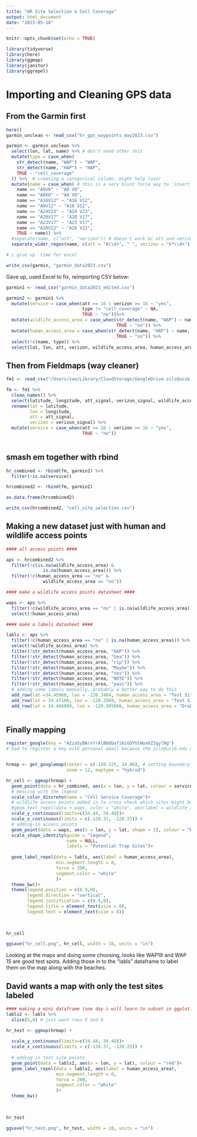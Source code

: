 ---
title: "HR Site Selection & Cell Coverage"
output: html_document
date: "2023-05-18"
---

```{r setup, include=FALSE}
knitr::opts_chunk$set(echo = TRUE)

library(tidyverse)
library(here)
library(ggmap)
library(janitor)
library(ggrepel)
```

# Importing and Cleaning GPS data
## From the Garmin first
```{r cleaning garmin data}
here()
garmin_unclean <- read_csv("hr_gps_waypoints_may2023.csv") 

garmin <- garmin_unclean %>% 
  select(lon, lat, name) %>% # don't need other shit
  mutate(type = case_when(
    str_detect(name, "WAP") ~ "WAP",
    str_detect(name, "HAP") ~ "HAP",
    TRUE ~ "cell_coverage"
  )) %>%  # creating a categorical column, might help later
  mutate(name = case_when( # this is a very blunt force way to 'insert' a space between these spots where I forgot to add spaces
    name == "A0V0" ~ "A0 V0",
    name == "A0VO" ~ "A0 V0",
    name == "A16V12" ~ "A16 V12",
    name == "A0V12" ~ "A10 V12",
    name == "A24V23" ~ "A24 V23",
    name == "A20V17" ~ "A20 V17",
    name == "A23V17" ~ "A23 V17",
    name == "A26V22" ~ "A26 V22",
    TRUE ~ name)) %>% 
  #separate(name, c("att", "verizon")) # doesn't work bc att and verizon aren't always in the same order
  separate_wider_regex(name, c(att = "A\\d+", " ", verizon = "V*\\d+"), too_few = "debug")

# i give up. time for excel

write_csv(garmin, "garmin_data2023.csv")

```

Gave up, used Excel to fix, reimporting CSV below:

```{r with manually edited garmin data csv}

garmin1 <- read_csv("garmin_data2023_edited.csv")

garmin2 <- garmin1 %>% 
  mutate(service = case_when(att >= 16 | verizon >= 16 ~ "yes",
                             type != "cell_coverage" ~ NA,
                             TRUE ~ "no"))%>% 
  mutate(wildlife_access_area = case_when(str_detect(name, "WAP") ~ name,
                                          TRUE ~ "no")) %>% 
  mutate(human_access_area = case_when(str_detect(name, "HAP") ~ name, 
                                          TRUE ~ "no")) %>% 
  select(!c(name, type)) %>% 
  select(lat, lon, att, verizon, wildlife_access_area, human_access_area, service) # just to reorder


```


## Then from Fieldmaps (way cleaner)

```{r fieldmaps data}

fm1 <- read_csv("/Users/zoe/Library/CloudStorage/GoogleDrive-zilz@ucsb.edu/My Drive/SCHOOL/PHD_AT_UCSB/GitHub/Project_Ecotone/HR_Site_Selection/HollisterRanch_cell_coverage_0.csv")

fm <- fm1 %>%
  clean_names() %>% 
  select(latitude, longitude, att_signal, verizon_signal, wildlife_access_area, human_access_area) %>% 
  rename(lat = latitude, 
         lon = longitude,
         att = att_signal,
         verizon = verizon_signal) %>% 
  mutate(service = case_when(att >= 16 | verizon >= 16 ~ "yes",
                             TRUE ~ "no")) 
  
```

## smash em together with rbind

```{r rbind}

hr_combined <- rbind(fm, garmin2) %>% 
  filter(!is.na(service))

hrcombined2 <- rbind(fm, garmin2)

as.data.frame(hrcombined2)

write_csv(hrcombined2, "cell_site_selection.csv")

```

## Making a new dataset just with human and wildlife access points

```{r access point dataset}

#### all access points ####

aps <- hrcombined2 %>% 
  filter(!c(is.na(wildlife_access_area) & 
              is.na(human_access_area))) %>% 
  filter(!c(human_access_area == "no" &
              wildlife_access_area == "no"))

#### make a wildlife access points datasheet ####

waps <- aps %>% 
  filter(!c(wildlife_access_area == "no" | is.na(wildlife_access_area))) %>% 
  select(!human_access_area)

#### make a labels datasheet ####

labls <- aps %>% 
  filter(!c(human_access_area == "no" | is.na(human_access_area))) %>% 
  select(!wildlife_access_area) %>% 
  filter(!str_detect(human_access_area, "HAP")) %>% 
  filter(!str_detect(human_access_area, "Sea")) %>% 
  filter(!str_detect(human_access_area, "rip")) %>%
  filter(!str_detect(human_access_area, "Maybe")) %>% 
  filter(!str_detect(human_access_area, "Yes")) %>% 
  filter(!str_detect(human_access_area, "NOTE")) %>% 
  filter(!str_detect(human_access_area, "pass")) %>%
  # adding some labels manually, probably a better way to do this
  add_row(lat =34.45960, lon = -120.3404, human_access_area = "Test Site 1", service = "yes") %>% 
  add_row(lat = 34.47100, lon = -120.2949, human_access_area = "Test Site 2", service = "yes") %>% 
  add_row(lat = 34.466889, lon = -120.305866, human_access_area = "Drake's Beach", service = "yes") 
  

```


## Finally mapping

```{r map!}
register_google(key = "AIzaSyBArxYrAlB60bafi6iGDYGtWox6ZIgylNg")
# had to register a key with personal email because the zilz@ucsb.edu one is all on the fritz about billing nonsense SO


hrmap <- get_googlemap(center = c(-120.325, 34.46), # setting boundary later
                       zoom = 12, maptype = "hybrid")

hr_cell <- ggmap(hrmap) +
  geom_point(data = hr_combined, aes(x = lon, y = lat, colour = service))+
  # messing with the legend
  scale_color_discrete(name = "Cell Service Coverage")+
  # wildlife access points added in to cross check which sites might be good
  #geom_text_repel(data = waps, color = "white", aes(label = wildlife_access_area))+
  scale_y_continuous(limits=c(34.44, 34.48))+
  scale_x_continuous(limits = c(-120.37, -120.25)) +
  # adding in access points
  geom_point(data = waps, aes(x = lon, y = lat, shape = 2), colour = "black") + 
  scale_shape_identity(guide = "legend",
                       name = NULL,
                       labels = "Potential Trap Sites")+
                       
  geom_label_repel(data = labls, aes(label = human_access_area), 
                   min.segment.length = 0,
                   force = 200,
                   segment.color = "white"
                   )+
  theme_bw()+
  theme(legend.position = c(0.9,0), 
        legend.direction = "vertical",
        legend.justification = c(0.9,0),
        legend.title = element_text(size = 8),
        legend.text = element_text(size = 8))
  
  

hr_cell

ggsave("hr_cell.png", hr_cell, width = 10, units = "in")

```
Looking at the maps and doing some choosing, looks like WAP19 and WAP 15 are good test spots. Adding those in to the "labls" dataframe to label them on the map along with the beaches.

## David wants a map with only the test sites labeled

```{r map with test sites only}

#### making a mini dataframe (one day i will learn to subset in ggplot) ####
labls2 <- labls %>% 
  slice(5,6) # just want rows 5 and 6

hr_test <- ggmap(hrmap) +
  
  scale_y_continuous(limits=c(34.44, 34.48))+
  scale_x_continuous(limits = c(-120.37, -120.25)) +
  
  # adding in test site points
  geom_point(data = labls2, aes(x = lon, y = lat), colour = "red")+
  geom_label_repel(data = labls2, aes(label = human_access_area), 
                   min.segment.length = 0,
                   force = 200,
                   segment.color = "white"
                   )+
  theme_bw()
  
  

hr_test

ggsave("hr_test.png", hr_test, width = 10, units = "in")

```

